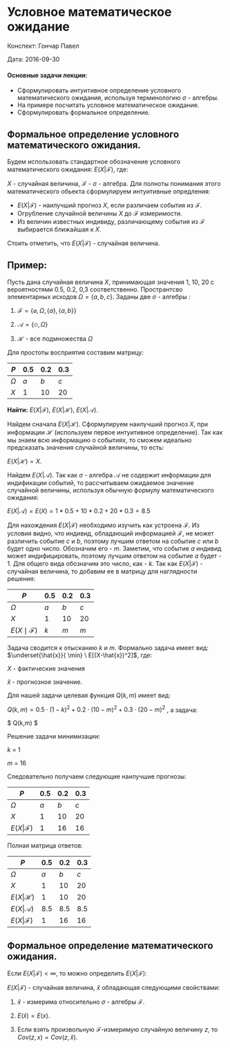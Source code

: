 # Условное математическое ожидание {#expected_value_definition}

Конспект: Гончар Павел

Дата: 2016-09-30

#### Основные задачи лекции:

+ Сформулировать интуитивное определение условного математического ожидания, используя терминологию $\sigma$ - алгебры.
+ На примере посчитать условное математическое ожидание.
+ Сформулировать формальное определение.

## Формальное определение условного математического ожидания.
 
Будем использовать стандартное обозначение условного математического ожидания: 
$E(X| \mathcal{F})$, где:

$X$ - случайная величина, $\mathcal{F}$ - $\sigma$ - алгебра. Для полноты понимания этого математического обьекта сформулируем интуитивные опредления:

+ $E(X| \mathcal{F})$ - наилучший прогноз $Х$, если различаем события из $\mathcal{F}$.
+ Огрубление случайной величины $Х$ до $\mathcal{F}$ измеримости.
+ Из величин известных индивиду, различающему события из $\mathcal{F}$ выбирается ближайшая к $Х$.

Стоить отметить, что $E(X| \mathcal{F})$ - случайная величина.

## Пример:

Пусть дана случайная величина $X$, принимающая значения 1, 10, 20 с вероятностями 0.5, 0.2, 0,3 соответственно. Пространтсво элементарных исходов $\Omega = \{a, b, c \}$. Заданы две $\sigma$ - алгебры :

1. $\mathcal{F} = \{\varnothing, \Omega, \{a\}, \{a, b\}\}$

2. $\mathcal{A} = \{\varnothing, \Omega\}$

3. $\mathcal{H}$ - все подмножества $\Omega$

Для простоты восприятия составим матрицу:

$P$ | 0.5 | 0.2 | 0.3 |
--- | --- | --- | --- |
$\Omega$ | $a$| $b$ | $c$ |
$X$ | 1 | 10 | 20|

**Найти:** $E(X| \mathcal{F})$, $E(X| \mathcal{H})$, $E(X| \mathcal{A})$.

Найдем сначала $E(X| \mathcal{H})$. Сформулируем наилучший прогноз $X$, при информации $\mathcal{H}$ (используем первое интуитивное определение). Так как мы знаем всю информацию о событиях, то сможем идеально предсказать значения случайной величины, то есть:

$E(X| \mathcal{H}) = X$.

Найдем $E(X| \mathcal{A})$. Так как $\sigma$ - алгебра $\mathcal{A}$ не содержит информации для индификации событий, то рассчитываем ожидаемое значение случайной величины, используя обычную формулу математического ожидания:

$E(X| \mathcal{A})=E(X) = 1 * 0.5 + 10 * 0.2 + 20 * 0.3 = 8.5$

Для нахождения $E(X| \mathcal{F})$ необходимо изучить как устроена $\mathcal{F}$.
Из условия видно, что индивид, обладающий информацией $\mathcal{F}$, не может различить событие $c$ и  $b$, поэтому лучшим ответом на событие $c$ или $b$ будет одно число. Обозначим его - $m$. Заметим, что событие $a$ индивид может индифицировать, поэтому лучшим ответом на событие $a$ будет - 1. Для общего вида обозначим это число, как - $k$. Так как $E(X| \mathcal{F})$ - случайная величина, то добавим ее в матрицу для наглядности решения:
 
$P$ | 0.5 | 0.2 | 0.3 |
--- | --- | --- | --- |
$\Omega$ | $a$| $b$ | $c$ |
$X$ | 1 | 10 | 20|
$E(X\mid\mathcal{F})$ | $k$ | $m$ | $m$ |

Задача сводится к отысканию $k$ и  $m$. Формально задача имеет вид:
$\underset{\hat{x}}{ \min} \ E[(X-\hat{x})^2]$, где:

$X$ - фактические значения

$\hat{x}$ - прогнозное значение.

Для нашей задачи целевая функция $Q(k,m)$ имеет вид:

$Q(k,m) = 0.5 \cdot (1 - k)^2 + 0.2 \cdot (10 - m)^2 + 0.3 \cdot (20 - m)^2$ ,  а задача:


 $\underset{k,m}{ \min}  Q(k,m) $

Решение задачи минимизации: 

$k$ = 1

$m$ = 16

Следовательно получаем следующие наилучшие прогнозы:

$P$ | 0.5 | 0.2 | 0.3 |
---|----|--------|-----|
$\Omega$ | $a$| $b$ | $c$ |
$X$ | 1 | 10 | 20|
$E(X| \mathcal{F})$ | 1 | 16 | 16 |

Полная матрица ответов:

$P$ | 0.5 | 0.2 | 0.3 |
--- | --- | --- | --- |
$\Omega$ | $a$| $b$ | $c$ |
$X$ | 1 | 10 | 20|
$E(X| \mathcal{H})$ | 1 | 10 | 20 |
$E(X| \mathcal{A})$ | 8.5 | 8.5 | 8.5 |
$E(X| \mathcal{F})$ | 1 | 16 | 16 |

## Формальное определение математического ожидания.
Если $E(X| \mathcal{F}) < \infty$, то можно определить $E(X| \mathcal{F})$:

$E(X| \mathcal{F})$ - случайная величина, $\hat{x}$ обладающая следующими свойствами:

1. $\hat{x}$ - измерима относительно $\sigma$ - алгебры $\mathcal{F}$.

2. $E(\hat{x}) = E(x)$.

3. Если взять произвольную  $\mathcal{F}$-измеримую случайную величину $z$, то  $Сov(z,x) = Сov(z, \hat{x})$.
 
